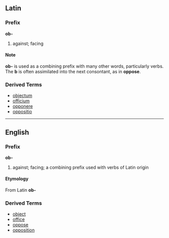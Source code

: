 ==Latin==
===Prefix===
'''ob-'''

# against; facing

====Note====
'''ob-''' is used as a combining prefix with many other words, particularly verbs.  The '''b''' is often assimilated into the next consontant, as in '''oppose'''.

===Derived Terms===
*[[objectum]]
*[[officium]]
*[[opponere]]
*[[oppositio]]

----
==English==
===Prefix===
'''ob-'''

# against; facing; a combining prefix used with verbs of Latin origin

====Etymology====
From Latin '''ob-'''

===Derived Terms===
*[[object]]
*[[office]]
*[[oppose]]
*[[opposition]]